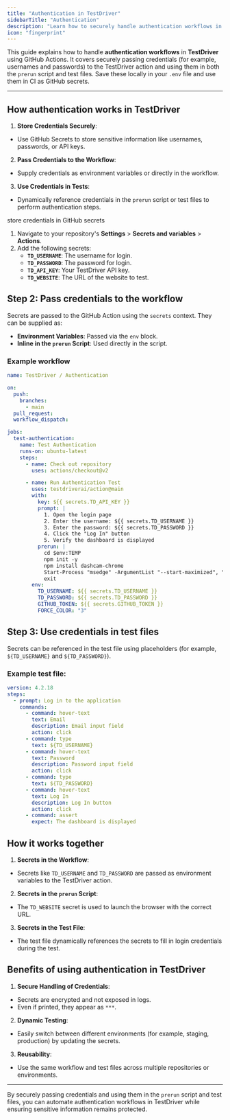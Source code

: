 ```yaml
---
title: "Authentication in TestDriver"
sidebarTitle: "Authentication"
description: "Learn how to securely handle authentication workflows in TestDriver using GitHub Actions."
icon: "fingerprint"
---
```



This guide explains how to handle **authentication workflows** in **TestDriver** using GitHub Actions. It covers securely passing credentials (for example, usernames and passwords) to the TestDriver action and using them in both the `prerun` script and test files. Save these locally in your `.env` file and use them in CI as GitHub secrets.

<GitignoreWarning/>

---

## How authentication works in TestDriver

1. **Store Credentials Securely**:
  - Use GitHub Secrets to store sensitive information like usernames, passwords, or API keys.
2. **Pass Credentials to the Workflow**:
  - Supply credentials as environment variables or directly in the workflow.
3. **Use Credentials in Tests**:
  - Dynamically reference credentials in the `prerun` script or test files to perform authentication steps.

store credentials in GitHub secrets

1. Navigate to your repository's **Settings** > **Secrets and variables** > **Actions**.
2. Add the following secrets:
   - **`TD_USERNAME`**: The username for login.
   - **`TD_PASSWORD`**: The password for login.
   - **`TD_API_KEY`**: Your TestDriver API key.
   - **`TD_WEBSITE`**: The URL of the website to test.

## Step 2: Pass credentials to the workflow

Secrets are passed to the GitHub Action using the `secrets` context. They can be supplied as:
- **Environment Variables**: Passed via the `env` block.
- **Inline in the `prerun` Script**: Used directly in the script.

### Example workflow

```yaml
name: TestDriver / Authentication

on:
  push:
    branches:
      - main
  pull_request:
  workflow_dispatch:

jobs:
  test-authentication:
    name: Test Authentication
    runs-on: ubuntu-latest
    steps:
      - name: Check out repository
        uses: actions/checkout@v2

      - name: Run Authentication Test
        uses: testdriverai/action@main
        with:
          key: ${{ secrets.TD_API_KEY }}
          prompt: |
            1. Open the login page
            2. Enter the username: ${{ secrets.TD_USERNAME }}
            3. Enter the password: ${{ secrets.TD_PASSWORD }}
            4. Click the "Log In" button
            5. Verify the dashboard is displayed
          prerun: |
            cd $env:TEMP
            npm init -y
            npm install dashcam-chrome
            Start-Process "msedge" -ArgumentList "--start-maximized", "--load-extension=$(pwd)/node_modules/dashcam-chrome/build", "${{ secrets.TD_WEBSITE }}"
            exit
        env:
          TD_USERNAME: ${{ secrets.TD_USERNAME }}
          TD_PASSWORD: ${{ secrets.TD_PASSWORD }}
          GITHUB_TOKEN: ${{ secrets.GITHUB_TOKEN }}
          FORCE_COLOR: "3"
```

## Step 3: Use credentials in test files

Secrets can be referenced in the test file using placeholders (for example, `${TD_USERNAME}` and `${TD_PASSWORD}`).

### Example test file:

```yaml
version: 4.2.18
steps:
  - prompt: Log in to the application
    commands:
      - command: hover-text
        text: Email
        description: Email input field
        action: click
      - command: type
        text: ${TD_USERNAME}
      - command: hover-text
        text: Password
        description: Password input field
        action: click
      - command: type
        text: ${TD_PASSWORD}
      - command: hover-text
        text: Log In
        description: Log In button
        action: click
      - command: assert
        expect: The dashboard is displayed
```

## How it works together

1. **Secrets in the Workflow**:
  - Secrets like `TD_USERNAME` and `TD_PASSWORD` are passed as environment variables to the TestDriver action.

2. **Secrets in the `prerun` Script**:
  - The `TD_WEBSITE` secret is used to launch the browser with the correct URL.

3. **Secrets in the Test File**:
  - The test file dynamically references the secrets to fill in login credentials during the test.

## Benefits of using authentication in TestDriver

1. **Secure Handling of Credentials**:
  - Secrets are encrypted and not exposed in logs.
  - Even if printed, they appear as `***`.

2. **Dynamic Testing**:
  - Easily switch between different environments (for example, staging, production) by updating the secrets.

3. **Reusability**:
  - Use the same workflow and test files across multiple repositories or environments.

---

By securely passing credentials and using them in the `prerun` script and test files, you can automate authentication workflows in TestDriver while ensuring sensitive information remains protected.
